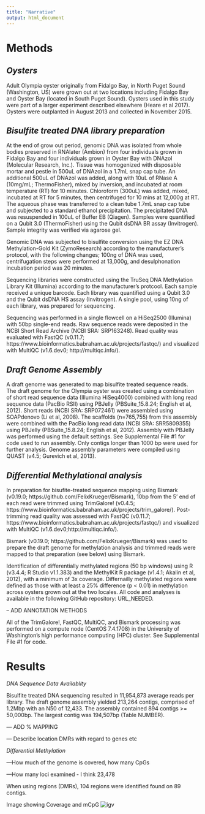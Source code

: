```yaml
---
title: "Narrative"
output: html_document
---
```



# Methods

## _Oysters_
Adult Olympia oyster originally from Fidalgo Bay, in North Puget Sound (Washington, US) were grown out at two locations including Fidalgo Bay and Oyster Bay (located in South Puget Sound). Oysters used in this study were part of a larger experiment described elsewhere (Heare et al 2017). Oysters were outplanted in August 2013 and collected in November 2015.


## _Bisulfite treated DNA library preparation_
At the end of grow out period, genomic DNA was isolated from whole bodies preserved in RNAlater (Ambion) from four individuals grown in Fidalgo Bay and four individuals grown in Oyster Bay with DNAzol (Molecular Research, Inc.). Tissue was homogenized with disposable mortar and pestle in 500uL of DNAzol in a 1.7mL snap cap tube. An additional 500uL of DNAzol was added, along with 10uL of RNase A (10mg/mL; ThermoFisher), mixed by inversion, and incubated at room temperature (RT) for 10 minutes. Chloroform (300uL) was added, mixed, incubated at RT for 5 minutes, then centrifuged for 10 mins at 12,000g at RT. The aqueous phase was transferred to a clean tube 1.7mL snap cap tube and subjected to a standard ethanol precipitation. The precipitated DNA was resuspended in 100uL of Buffer EB (Qiagen). Samples were quantified on a Qubit 3.0 (ThermoFisher) using the Qubit dsDNA BR assay (Invitrogen). Sample integrity was verified via agarose gel.

Genomic DNA was subjected to bisulfite conversion using the EZ DNA Methylation-Gold Kit (ZymoResearch) according to the manufacturer's protocol, with the following changes; 100ng of DNA was used, centrifugation steps were performed at 13,000g, and desulphonation incubation period was 20 minutes.

Sequencing libraries were constructed using the TruSeq DNA Methylation Library Kit (Illumina) according to the manufacturer's protcool. Each sample received a unique barcode. Each library was quantified using a Qubit 3.0 and the Qubit dsDNA HS assay (Invitrogen). A single pool, using 10ng of each library, was prepared for sequencing.

Sequencing was performed in a single flowcell on a HiSeq2500 (Illumina) with 50bp single-end reads. Raw sequence reads were deposited in the NCBI Short Read Archive (NCBI SRA: SRP163248). Read quality was evaluated with FastQC (v0.11.7; https://www.bioinformatics.babraham.ac.uk/projects/fastqc/) and visualized with MultiQC (v1.6.dev0; http://multiqc.info/).



## _Draft Genome Assembly_

A draft genome was generated to map bisulfite treated sequence reads. The draft genome for the Olympia oyster was created using a combination of short read sequence data (Illumina HiSeq4000) combined with long read sequence data (PacBio RSII) using PBJelly (PBSuite_15.8.24; English et al, 2012). Short reads (NCBI SRA: SRP072461) were assembled using SOAPdenovo (Li et al, 2008). The scaffolds (n=765,755) from this assembly were combined with the PacBio long read data (NCBI SRA: SRR5809355) using PBJelly (PBSuite_15.8.24; English et al, 2012). Assembly with PBJelly was performed using the default settings. See Supplemental File #1 for code used to run assembly. Only contigs longer than 1000 bp were used for further analysis.
Genome assembly parameters were compiled using QUAST (v4.5; Gurevich et al, 2013).




## _Differential Methylational analysis_


In preparation for bisufite-treated sequence mapping using Bismark (v0.19.0; https://github.com/FelixKrueger/Bismark), 10bp from the 5' end of each read were trimmed using TrimGalore! (v0.4.5; https://www.bioinformatics.babraham.ac.uk/projects/trim_galore/). Post-trimming read quality was assessed with FastQC (v0.11.7; https://www.bioinformatics.babraham.ac.uk/projects/fastqc/) and visualized with MultiQC (v1.6.dev0;http://multiqc.info/).

Bismark (v0.19.0; https://github.com/FelixKrueger/Bismark) was used to prepare the draft genome for methylation analysis and trimmed reads were mapped to that preparation (see below) using Bismark.




Identification of differentially methylated regions (50 bp windows) using R (v3.4.4; R Studio v1.1.383) and the MethylKit R package (v1.4.1; Akalin et al, 2012), with a minimum of 3x coverage. Differnailly methylated regions were defined as those with at least a 25% difference (p < 0.01) in methylation across oysters grown out at the two locales. All code and analyses is available in the following GitHub repository: URL_NEEDED.





-- ADD ANNOTATION METHODS


All of the TrimGalore!, FastQC, MultiQC, and Bismark processing was performed on a compute node (CentOS 7.4.1708) in the University of Washington's high performance computing (HPC) cluster. See Supplemental File #1 for code.



# Results

_DNA Sequence Data Availablity_

Bisulfite treated DNA sequencing resulted in 11,954,873 average reads per library. The draft genome assembly yielded 213,264 contigs, comprised of 1.2Mbp with an N50 of 12,433. The assembly contained 894 contigs >= 50,000bp. The largest contig was 194,507bp (Table NUMBER).

--- ADD % MAPPING


--- Describe location  DMRs with regard to genes etc


_Differential Methylation_


---How much of the genome is covered, how many CpGs

---How many loci examined - I think 23,478


When using regions (DMRs), 104 regions were identified found on 89 contigs. 







Image showing Coverage and mCpG
![igv](https://github.com/sr320/nb-2018/blob/master/O_lurida/analyses/wgbs-igv.png?raw=true)
